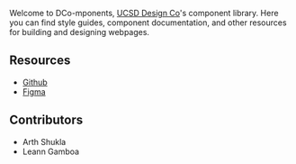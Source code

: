 
<Meta title="Welcome" />

<WelcomeHeader />

Welcome to DCo-mponents, [UCSD Design Co](https://ucsddesign.co/)'s component library. Here you can find style guides, component documentation, and other resources for building and designing webpages.

## Resources

- [Github](https://github.com/ucsddesignco/dco-mponents)
- [Figma](https://example.com/)

## Contributors

- Arth Shukla
- Leann Gamboa
